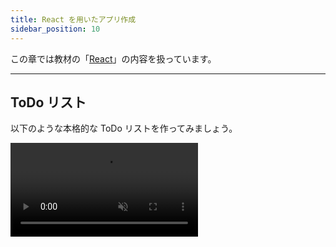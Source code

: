 ```yaml
---
title: React を用いたアプリ作成
sidebar_position: 10
---
```



この章では教材の「[React](/docs/advanced/react/)」の内容を扱っています。

---

## ToDo リスト

以下のような本格的な ToDo リストを作ってみましょう。

<video src={todoAppVideo} loop autoPlay muted controls />

- ToDo のカテゴリを自分で作成できます
- カテゴリごとにタスクを追加することができます
- ToDo の削除・編集ができます
- ToDo が完了したらチェックをつけることができます
- カテゴリを削除するとその配下にある ToDo も削除されます

### ヒント

以下ヒントです。

#### ヒント１

いきなりデザインも機能も同時に本格的にするのは複雑なので、まずは最小限の機能に焦点を絞るのがよいでしょう。手始めに、カテゴリなどは考えず ToDo を追加・削除・編集するアプリを作ってみましょう。

この教材の [React の章](/docs/advanced/react/#課題-2)で簡単な ToDo アプリを実際に作っている箇所もあるので、そちらも参考にしてみましょう。

#### ヒント２

大まかにみれば、肝心の ToDo に関しては次のようなモデル（型）を用意すればよさそうです

```javascript
type Todo = {
  id: number, // ToDoのid
  category: string, // ToDoの属するカテゴリ
  content: string, // ToDoの内容
  isDone: boolean, // ToDoが完了しているかどうか
};
```

そして複数の ToDo をまとめてリストとして管理します。

```javascript
const [todos, setTodos] = useState<Todo[]>([]);

const addTodo = (newTodo: Todo) => {
    // todosを更新する操作
};

const updateTodoContent = (id: number, newContent: string) => {
    // todoの内容を更新する操作
};

const updateTodoIsDone = (id: number) => {
    // todoが完了したかを更新する操作
};

const removeTodo = (id: number) => {
    // todosを削除する操作
}
```

また、カテゴリもリストに格納して管理できます。

```javascript
const [categories, setCategories] = useState<string[]>([]);

const addCategory = (newCategory: string) => {
    // カテゴリを追加する操作
}

const removeCategory = (existingCategory: string) => {
    // カテゴリを削除する操作
}
```

### 解答例

以下解答例です。

<ViewSource url={import.meta.url} path="_sample" />
